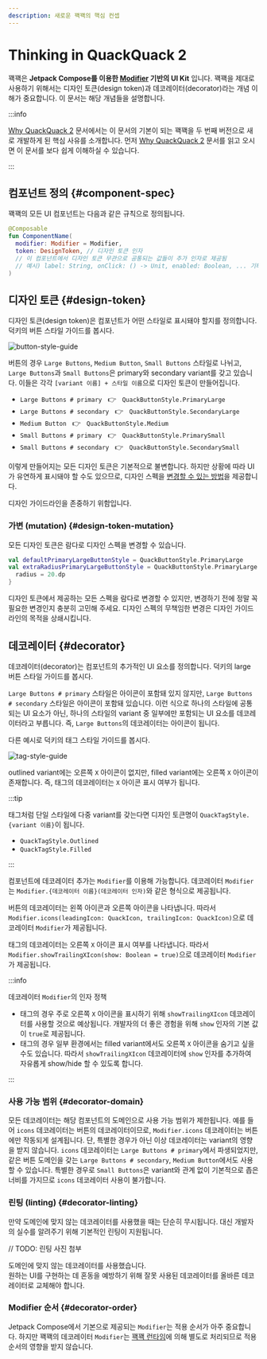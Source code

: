 ```yaml
---
description: 새로운 꽥꽥의 핵심 컨셉
---
```




# Thinking in QuackQuack 2

꽥꽥은 **Jetpack Compose를 이용한 [Modifier](https://developer.android.com/reference/kotlin/androidx/compose/ui/Modifier) 기반의 UI Kit** 입니다. 꽥꽥을 제대로 사용하기 위해서는 디자인 토큰(design token)과 데코레이터(decorator)라는 개념 이해가 중요합니다. 이 문서는 해당 개념들을 설명합니다.

:::info

[Why QuackQuack 2](why-adopt.mdx) 문서에서는 이 문서의 기본이 되는 꽥꽥을 두 번째 버전으로 새로 개발하게 된 핵심 사유를 소개합니다. 먼저 [Why QuackQuack 2](why-adopt.mdx) 문서를 읽고 오시면 이 문서를 보다 쉽게 이해하실 수 있습니다.

:::

## 컴포넌트 정의 {#component-spec}

꽥꽥의 모든 UI 컴포넌트는 다음과 같은 규칙으로 정의됩니다.

```kotlin
@Composable
fun ComponentName(
  modifier: Modifier = Modifier,
  token: DesignToken, // 디자인 토큰 인자
  // 이 컴포넌트에서 디자인 토큰 무관으로 공통되는 값들이 추가 인자로 제공됨 
  // 예시) label: String, onClick: () -> Unit, enabled: Boolean, ... 기타 등등
)
```

## 디자인 토큰 {#design-token}

디자인 토큰(design token)은 컴포넌트가 어떤 스타일로 표시돼야 할지를 정의합니다. 덕키의 버튼 스타일 가이드를 봅시다.

![button-style-guide](images/button-style-guide.svg)

버튼의 경우 `Large Buttons`, `Medium Button`, `Small Buttons` 스타일로 나뉘고, `Large Buttons`과 `Small Buttons`은 primary와 secondary variant를 갖고 있습니다. 이들은 각각 `[variant 이름] + 스타일 이름`으로 디자인 토큰이 만들어집니다.

- `Large Buttons # primary` &nbsp;  👉 &nbsp; `QuackButtonStyle.PrimaryLarge`
- `Large Buttons # secondary` &nbsp;  👉 &nbsp; `QuackButtonStyle.SecondaryLarge`
- `Medium Button` &nbsp;  👉 &nbsp; `QuackButtonStyle.Medium`
- `Small Buttons # primary` &nbsp;  👉 &nbsp; `QuackButtonStyle.PrimarySmall`
- `Small Buttons # secondary` &nbsp;  👉 &nbsp; `QuackButtonStyle.SecondarySmall`

이렇게 만들어지는 모든 디자인 토큰은 기본적으로 <a className='immutable'>불변</a>합니다. 하지만 상황에 따라 UI가 유연하게 표시돼야 할 수도 있으므로, 디자인 스펙을 [변경할 수 있는 방법](#design-token-mutation)을 제공합니다.

<Tooltip anchorSelect=".immutable">디자인 가이드라인을 존중하기 위함입니다.</Tooltip>

### 가변 (mutation) {#design-token-mutation}

모든 디자인 토큰은 람다로 디자인 스펙을 변경할 수 있습니다.

```kotlin
val defaultPrimaryLargeButtonStyle = QuackButtonStyle.PrimaryLarge
val extraRadiusPrimaryLargeButtonStyle = QuackButtonStyle.PrimaryLarge {
  radius = 20.dp
}
```

디자인 토큰에서 제공하는 모든 스펙을 람다로 변경할 수 있지만, 변경하기 전에 정말 꼭 필요한 변경인지 충분히 고민해 주세요. 디자인 스펙의 무책임한 변경은 디자인 가이드라인의 목적을 상쇄시킵니다.

## 데코레이터 {#decorator}

데코레이터(decorator)는 컴포넌트의 추가적인 UI 요소를 정의합니다. 덕키의 large 버튼 스타일 가이드를 봅시다.

<LargeButtonStyleGuide width="70%" height="70%"/>

`Large Buttons # primary` 스타일은 아이콘이 포함돼 있지 않지만, `Large Buttons # secondary` 스타일은 아이콘이 포함돼 있습니다. 이런 식으로 하나의 스타일에 공통되는 UI 요소가 아닌, 하나의 스타일의 variant 중 일부에만 포함되는 UI 요소를 데코레이터라고 부릅니다. 즉, `Large Buttons`의 데코레이터는 아이콘이 됩니다.

다른 예시로 덕키의 태그 스타일 가이드를 봅시다.

![tag-style-guide](images/tag-style-guide.svg)

outlined variant에는 오른쪽 `X` 아이콘이 없지만, filled variant에는 오른쪽 `X` 아이콘이 존재합니다. 즉, 태그의 데코레이터는 `X` 아이콘 표시 여부가 됩니다.

:::tip

태그처럼 단일 스타일에 다중 variant를 갖는다면 디자인 토큰명이 `QuackTagStyle.{variant 이름}`이 됩니다.

- `QuackTagStyle.Outlined`
- `QuackTagStyle.Filled`

:::

컴포넌트에 데코레이터 추가는 `Modifier`를 이용해 가능합니다. 데코레이터 `Modifier`는 `Modifier.{데코레이터 이름}(데코레이터 인자)`와 같은 형식으로 제공됩니다. 

버튼의 데코레이터는 왼쪽 아이콘과 오른쪽 아이콘을 나타냅니다. 따라서 `Modifier.icons(leadingIcon: QuackIcon, trailingIcon: QuackIcon)`으로 데코레이터 `Modifier`가 제공됩니다.

태그의 데코레이터는 오른쪽 `X` 아이콘 표시 여부를 나타냅니다. 따라서 `Modifier.showTrailingXIcon(show: Boolean = true)`으로 데코레이터 `Modifier`가 제공됩니다.

:::info

데코레이터 `Modifier`의 인자 정책

- 태그의 경우 주로 오른쪽 `X` 아이콘을 표시하기 위해 `showTrailingXIcon` 데코레이터를 사용할 것으로 예상됩니다. 개발자의 더 좋은 경험을 위해 `show` 인자의 기본 값이 `true`로 제공됩니다.
- 태그의 경우 일부 환경에서는 filled variant에서도 오른쪽 `X` 아이콘을 숨기고 싶을 수도 있습니다. 따라서 `showTrailingXIcon` 데코레이터에 `show` 인자를 추가하여 자유롭게 show/hide 할 수 있도록 합니다.

:::

### 사용 가능 범위 {#decorator-domain}

모든 데코레이터는 해당 컴포넌트의 도메인으로 사용 가능 범위가 제한됩니다. 예를 들어 `icons` 데코레이터는 버튼의 데코레이터이므로, `Modifier.icons` 데코레이터는 버튼에만 작동되게 설계됩니다. 단, 특별한 경우가 아닌 이상 데코레이터는 variant의 영향을 받지 않습니다. `icons` 데코레이터는 `Large Buttons # primary`에서 파생되었지만, 같은 버튼 도메인을 갖는 `Large Buttons # secondary`, `Medium Button`에서도 사용할 수 있습니다. 특별한 경우로 `Small Buttons`은 variant와 관계 없이 기본적으로 좁은 너비를 가지므로 `icons` 데코레이터 사용이 불가합니다.

### 린팅 (linting) {#decorator-linting}

만약 도메인에 맞지 않는 데코레이터를 사용했을 때는 단순히 무시됩니다. 대신 개발자의 <a className='mistake'>실수</a>를 알려주기 위해 기본적인 린팅이 지원됩니다.

// TODO: 린팅 사진 첨부

<Tooltip anchorSelect=".mistake">도메인에 맞지 않는 데코레이터를 사용했습니다.<br/>원하는 UI를 구현하는 데 혼동을 예방하기 위해 잘못 사용된 데코레이터를 올바른 데코레이터로 교체해야 합니다.</Tooltip>

### Modifier 순서 {#decorator-order}

Jetpack Compose에서 기본으로 제공되는 `Modifier`는 적용 순서가 아주 중요합니다. 하지만 꽥꽥의 데코레이터 `Modifier`는 [꽥꽥 런타임](../runtime.mdx)에 의해 별도로 처리되므로 적용 순서의 영향을 받지 않습니다.